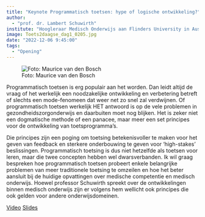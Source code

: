 ```yaml
---
title: "Keynote Programmatisch toetsen: hype of logische ontwikkeling?"
author:
  - "prof. dr. Lambert Schuwirth"
institute: "Hoogleraar Medisch Onderwijs aan Flinders University in Australië, Chang Gung University in Taiwan en Uniformed Services University for the Health Sciences Bethesda in de Verenigde Staten"
image: Toets2daagse_dag1_0205.jpg
date: "2022-12-06 9:45:00"
tags: 
  - "Opening"
---
```


::: {.column-margin}
![Foto: Maurice van den Bosch]()
:::

Programmatisch toetsen is erg populair aan het worden. Dan leidt altijd de vraag of het werkelijk een noodzakelijke ontwikkeling en verbetering betreft of slechts een mode-fenomeen dat weer net zo snel zal verdwijnen. Of programmatisch toetsen werkelijk HET antwoord is op de vele problemen in gezondheidszorgonderwijs en daarbuiten moet nog blijken. Het is zeker niet een dogmatische methode of een panacee, maar meer een set principes voor de ontwikkeling van toetsprogramma’s.

Die principes zijn een poging om toetsing betekenisvoller te maken voor het geven van feedback en sterkere onderbouwing te geven voor ‘high-stakes’ beslissingen. Programmatisch toetsing is dus niet hetzelfde als toetsen voor leren, maar die twee concepten hebben wel dwarsverbanden. Ik wil graag bespreken hoe programmatisch toetsen probeert enkele belangrijke problemen van meer traditionele toetsing te omzeilen en hoe het beter aansluit bij de huidige opvattingen over medische competentie en medisch onderwijs. Hoewel professor Schuwirth spreekt over de ontwikkelingen binnen medisch onderwijs zijn er volgens hem wellicht ook principes die ook gelden voor andere onderwijsdomeinen.

[Video](https://tilburguniversity.cloud.panopto.eu/Panopto/Pages/Viewer.aspx?id=7ba2cea2-1757-4417-bf69-af3800ebe5c3){.btn .btn-primary}
[Slides](https://drive.google.com/file/d/1WsIOmwGNkXuZMQv725xHEFU0rJ4F_hrd/view?usp=share_link){.btn .btn-primary}